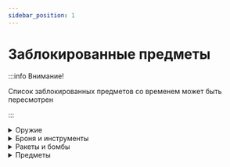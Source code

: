 ---
sidebar_position: 1
---

# Заблокированные предметы

:::info Внимание!

Список заблокированных предметов со временем может быть пересмотрен

:::

<details>
  <summary>Оружие</summary>
  <div>
    Центрифуга на палке [HBM]<br />Аллапульское бревно [HBM]<br />ZOMG-пушка [HBM]<br />ЭМИ-пушка [HBM]<br />Персональный миниган CZ53 [HBM]<br />CZ57 "Авенджер" [HBM]<br />CZ53 "Абаддон" [HBM]<br />Мистер Топаз [HBM]<br />Все IF-гранаты [HBM]<br />Энергетический бластер B92 и элемент к нему [HBM]<br />Модифицированный бластер B93 [HBM]<br />Граната сингулярности [HBM]<br />Граната аннигиляции пар отрицательной энергии [HBM]<br />Убойный молот [HBM]<br />Кошмарный револьвер (Оригинал) [HBM]<br />Кошмарный револьвер (Темный) [HBM]<br />Шрабидиевый револьвер [HBM]
  </div>
</details>
<details>
  <summary>Броня и инструменты</summary>
  <div>
    Шрабидиевая броня [HBM]<br />ДНТ-нанокостюм [HBM]<br />ФАУ-броня [HBM]<br />Броня из Стали Альянса [HBM]<br />Инструменты из Стали Альянса [HBM]<br />Террабуры (обычный, усиленный и шрабидиевый) [HBM]<br />Месе-кирка [HBM]<br />Вулканическая кирка [HBM]
  </div>
</details>
<details>
  <summary>Ракеты и бомбы</summary>
  <div>
    Все бомбы и наборы к ним [HBM]<br />Все заряды кастомных бомб [HBM]<br />Зараженная ракета [HBM]<br />Микро-ядерная ракета [HBM]<br />Тектоническая ракета [HBM]<br />ЭМИ-ракета [HBM]<br />Мощная ЭМИ-ракета [HBM]<br />Ракета "Черная Дыра" [HBM]<br />Шрабидиевая ракета [HBM]
  </div>
</details>
<details>
  <summary>Предметы</summary>
  <div>
    Орбитальный Луч Смерти [HBM]<br />Геральд Строительный Андроид [HBM]<br />Пробирка с антишрабидием [HBM]<br />Вертолет-охотник и его запчасти [HBM]<br />Лампа из заряда-демона [HBM]<br />Жемчужина из ядерных отходов [HBM]<br />Фугасный 16-дюймовый артиллерийский снаряд [HBM]<br />Мини-ядерный 16-дюймовый артиллерийский снаряд [HBM]<br />Ядерный 16-дюймовый артиллерийский снаряд [HBM]<br />Фосфорный 16-дюймовый артиллерийский снаряд [HBM]<br />Полустабильный слиток урана-238-2 [HBM]<br />Бросаемая антишрабидиевая пробирка [HBM]<br />Сборщик [OpenComputers]
  </div>
</details>
